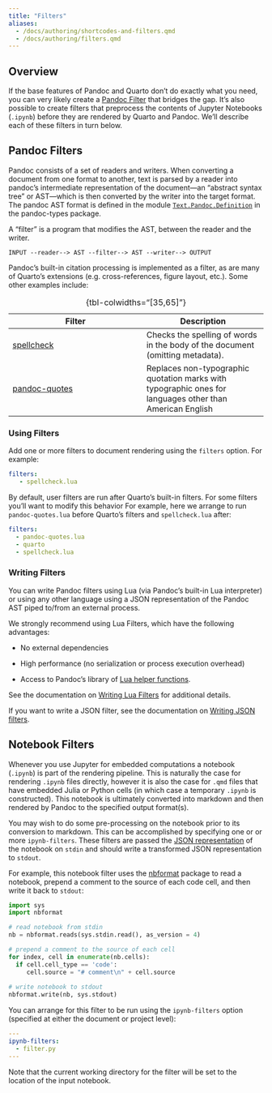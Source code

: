 ```yaml
---
title: "Filters"
aliases: 
  - /docs/authoring/shortcodes-and-filters.qmd
  - /docs/authoring/filters.qmd
---
```


## Overview

If the base features of Pandoc and Quarto don't do exactly what you need, you can very likely create a [Pandoc Filter](https://pandoc.org/filters.html) that bridges the gap. It's also possible to create filters that preprocess the contents of Jupyter Notebooks (`.ipynb`) before they are rendered by Quarto and Pandoc. We'll describe each of these filters in turn below.

## Pandoc Filters

Pandoc consists of a set of readers and writers. When converting a document from one format to another, text is parsed by a reader into pandoc's intermediate representation of the document---an "abstract syntax tree" or AST---which is then converted by the writer into the target format. The pandoc AST format is defined in the module [`Text.Pandoc.Definition`](https://hackage.haskell.org/package/pandoc-types-1.22/docs/Text-Pandoc-Definition.html) in the pandoc-types package.

A "filter" is a program that modifies the AST, between the reader and the writer.

    INPUT --reader--> AST --filter--> AST --writer--> OUTPUT

Pandoc's built-in citation processing is implemented as a filter, as are many of Quarto's extensions (e.g. cross-references, figure layout, etc.). Some other examples include:

| Filter                                                                               | Description                                                                                              |
|--------------------------------------|----------------------------------|
| [spellcheck](https://github.com/pandoc/lua-filters/tree/master/spellcheck)           | Checks the spelling of words in the body of the document (omitting metadata).                            |
| [pandoc-quotes](https://github.com/pandoc/lua-filters/tree/master/pandoc-quotes.lua) | Replaces non-typographic quotation marks with typographic ones for languages other than American English |

: {tbl-colwidths="\[35,65\]"}

### Using Filters

Add one or more filters to document rendering using the `filters` option. For example:

``` yaml
filters:
   - spellcheck.lua
```

By default, user filters are run after Quarto's built-in filters. For some filters you'll want to modify this behavior For example, here we arrange to run `pandoc-quotes.lua` before Quarto's filters and `spellcheck.lua` after:

``` yaml
filters:
  - pandoc-quotes.lua
  - quarto
  - spellcheck.lua
```

### Writing Filters

You can write Pandoc filters using Lua (via Pandoc's built-in Lua interpreter) or using any other language using a JSON representation of the Pandoc AST piped to/from an external process.

We strongly recommend using Lua Filters, which have the following advantages:

-   No external dependencies

-   High performance (no serialization or process execution overhead)

-   Access to Pandoc's library of [Lua helper functions](https://pandoc.org/lua-filters.html#pandoc-module).

See the documentation on [Writing Lua Filters](https://pandoc.org/lua-filters.html) for additional details.

If you want to write a JSON filter, see the documentation on [Writing JSON filters](https://pandoc.org/filters.html).

## Notebook Filters

Whenever you use Jupyter for embedded computations a notebook (`.ipynb`) is part of the rendering pipeline. This is naturally the case for rendering `.ipynb` files directly, however it is also the case for `.qmd` files that have embedded Julia or Python cells (in which case a temporary `.ipynb` is constructed). This notebook is ultimately converted into markdown and then rendered by Pandoc to the specified output format(s).

You may wish to do some pre-processing on the notebook prior to its conversion to markdown. This can be accomplished by specifying one or or more `ipynb-filters`. These filters are passed the [JSON representation](https://nbformat.readthedocs.io/en/latest/format_description.html) of the notebook on `stdin` and should write a transformed JSON representation to `stdout`.

For example, this notebook filter uses the [nbformat](https://nbformat.readthedocs.io/en/latest/index.html) package to read a notebook, prepend a comment to the source of each code cell, and then write it back to `stdout`:

``` python
import sys
import nbformat

# read notebook from stdin
nb = nbformat.reads(sys.stdin.read(), as_version = 4)

# prepend a comment to the source of each cell
for index, cell in enumerate(nb.cells):
  if cell.cell_type == 'code':
     cell.source = "# comment\n" + cell.source
  
# write notebook to stdout 
nbformat.write(nb, sys.stdout)
```

You can arrange for this filter to be run using the `ipynb-filters` option (specified at either the document or project level):

``` yaml
---
ipynb-filters:
  - filter.py
---
```

Note that the current working directory for the filter will be set to the location of the input notebook.
